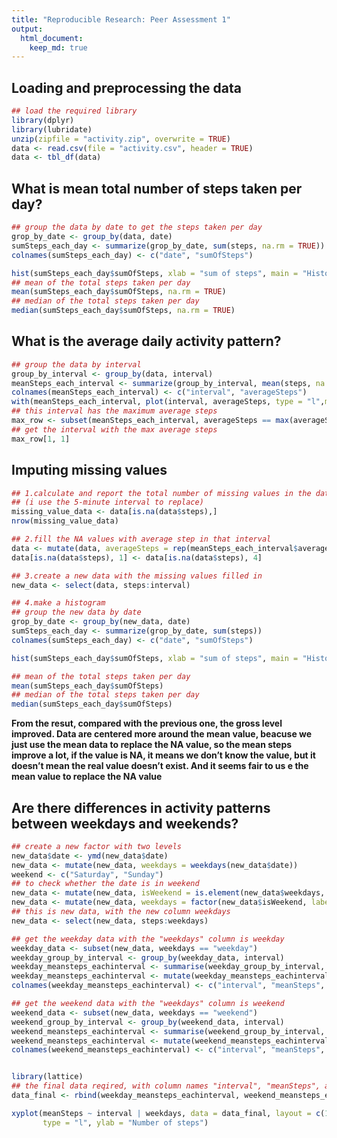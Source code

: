 ```yaml
---
title: "Reproducible Research: Peer Assessment 1"
output: 
  html_document:
    keep_md: true
---
```



## Loading and preprocessing the data
```r
## load the required library
library(dplyr)
library(lubridate)
unzip(zipfile = "activity.zip", overwrite = TRUE)
data <- read.csv(file = "activity.csv", header = TRUE)
data <- tbl_df(data)
```



## What is mean total number of steps taken per day?
```r
## group the data by date to get the steps taken per day
grop_by_date <- group_by(data, date)
sumSteps_each_day <- summarize(grop_by_date, sum(steps, na.rm = TRUE))
colnames(sumSteps_each_day) <- c("date", "sumOfSteps")

hist(sumSteps_each_day$sumOfSteps, xlab = "sum of steps", main = "Histogram of steps each day", breaks = 20, col = "red")
## mean of the total steps taken per day
mean(sumSteps_each_day$sumOfSteps, na.rm = TRUE)
## median of the total steps taken per day
median(sumSteps_each_day$sumOfSteps, na.rm = TRUE)

```



## What is the average daily activity pattern?
```r
## group the data by interval 
group_by_interval <- group_by(data, interval)
meanSteps_each_interval <- summarize(group_by_interval, mean(steps, na.rm = TRUE))
colnames(meanSteps_each_interval) <- c("interval", "averageSteps")
with(meanSteps_each_interval, plot(interval, averageSteps, type = "l",main = "Time series steps", xlab = "interval", ylab = "steps"))
## this interval has the maximum average steps
max_row <- subset(meanSteps_each_interval, averageSteps == max(averageSteps))
## get the interval with the max average steps
max_row[1, 1]
```


## Imputing missing values
```r
## 1.calculate and report the total number of missing values in the data set
## (i use the 5-minute interval to replace)
missing_value_data <- data[is.na(data$steps),]
nrow(missing_value_data)

## 2.fill the NA values with average step in that interval
data <- mutate(data, averageSteps = rep(meanSteps_each_interval$averageSteps, (nrow(data) /nrow(meanSteps_each_interval)) ))
data[is.na(data$steps), 1] <- data[is.na(data$steps), 4]

## 3.create a new data with the missing values filled in
new_data <- select(data, steps:interval)

## 4.make a histogram
## group the new data by date
grop_by_date <- group_by(new_data, date)
sumSteps_each_day <- summarize(grop_by_date, sum(steps))
colnames(sumSteps_each_day) <- c("date", "sumOfSteps")

hist(sumSteps_each_day$sumOfSteps, xlab = "sum of steps", main = "Histogram of steps each day", breaks = 20, col = "red")

## mean of the total steps taken per day
mean(sumSteps_each_day$sumOfSteps)
## median of the total steps taken per day
median(sumSteps_each_day$sumOfSteps)

```
**From the resut, compared with the previous one, the gross level improved. Data are centered more around the mean value, beacuse we just use the mean data to replace the NA value, so the mean steps improve a lot, if the value is NA, it means we don't know the value, but it doesn't mean the real value doesn't exist. And it seems fair to us e the mean value to replace the NA value**


## Are there differences in activity patterns between weekdays and weekends?
```r
## create a new factor with two levels
new_data$date <- ymd(new_data$date)
new_data <- mutate(new_data, weekdays = weekdays(new_data$date))
weekend <- c("Saturday", "Sunday")
## to check whether the date is in weekend
new_data <- mutate(new_data, isWeekend = is.element(new_data$weekdays, weekend))
new_data <- mutate(new_data, weekdays = factor(new_data$isWeekend, labels = c("weekday", "weekend")))
## this is new data, with the new column weekdays
new_data <- select(new_data, steps:weekdays)

## get the weekday data with the "weekdays" column is weekday
weekday_data <- subset(new_data, weekdays == "weekday")
weekday_group_by_interval <- group_by(weekday_data, interval)
weekday_meansteps_eachinterval <- summarise(weekday_group_by_interval, mean(steps))
weekday_meansteps_eachinterval <- mutate(weekday_meansteps_eachinterval, weekdays = rep("weekday", nrow(weekday_meansteps_eachinterval)))
colnames(weekday_meansteps_eachinterval) <- c("interval", "meanSteps", "weekdays")

## get the weekend data with the "weekdays" column is weekend
weekend_data <- subset(new_data, weekdays == "weekend")
weekend_group_by_interval <- group_by(weekend_data, interval)
weekend_meansteps_eachinterval <- summarise(weekend_group_by_interval, mean(steps))
weekend_meansteps_eachinterval <- mutate(weekend_meansteps_eachinterval, weekdays = rep("weekend", nrow(weekend_meansteps_eachinterval)))
colnames(weekend_meansteps_eachinterval) <- c("interval", "meanSteps", "weekdays")


library(lattice)
## the final data reqired, with column names "interval", "meanSteps", and "weekdays"
data_final <- rbind(weekday_meansteps_eachinterval, weekend_meansteps_eachinterval)

xyplot(meanSteps ~ interval | weekdays, data = data_final, layout = c(1, 2), 
       type = "l", ylab = "Number of steps")

```
